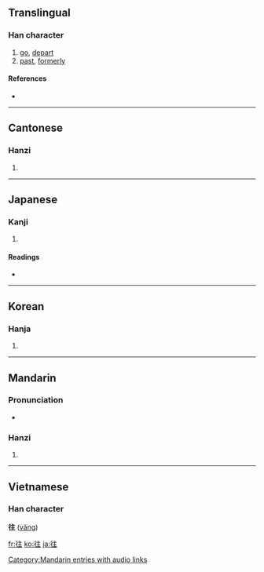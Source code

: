 {{see|徃}}
==Translingual==

===Han character===
{{Han char|rn=60|rad=彳|as=05|sn=8|four=2021<sub>4</sub>|canj=竹人卜土 (HOYG)|ids=⿰[[彳]][[主]]}}

# [[go]], [[depart]]
# [[past]], [[formerly]]

====References====
* {{Han ref|kx=0365.320|dkj=10073|dj=0685.230|hdz=20817.060|uh=5F80|ud=24448|bh=A9B9|bd=43449}}

----

==Cantonese==

===Hanzi===
{{yue-hanzi|jyut=|y=wong5}}

# {{defn|Cantonese}}

----

==Japanese==

===Kanji===
{{ja-kanji|grade=5|rs=彳05}}

# {{defn|Japanese}}

====Readings====
* {{ja-readings|on=[[おう]] (ō)|kun=[[ゆく]] (yuku), [[いく]] (iku), [[いにしえ]] (inishie)}}

----

==Korean==

===Hanja===
{{ko-hanja|hangeul=왕|eumhun=|rv=wang|mr=wang|y=wang}}

# {{defn|Korean}}

----

==Mandarin==

===Pronunciation===
*{{audio|zh-wǎng.ogg|audio}}

===Hanzi===
{{cmn-hanzi|pin=[[wǎng]] ([[wang3]])|wg=wang<sup>3</sup>}}

# {{defn|Mandarin}}

[[Category:Mandarin entries with audio links]]

----

==Vietnamese==
===Han character===
'''往''' ([[vãng]])

[[fr:往]]
[[ko:往]]
[[ja:往]]